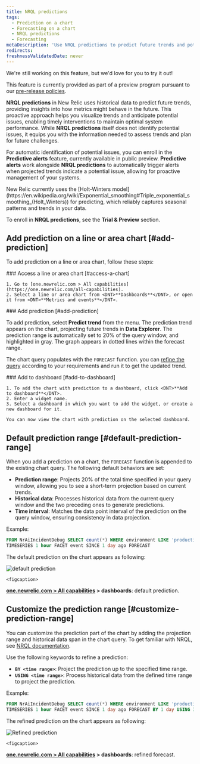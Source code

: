 ```yaml
---
title: NRQL predictions
tags:
  - Prediction on a chart
  - Forecasting on a chart
  - NRQL predictions
  - Forecasting
metaDescription: 'Use NRQL predictions to predict future trends and potential performance issues.'
redirects:
freshnessValidatedDate: never
---
```

<Callout title="preview">
  We're still working on this feature, but we'd love for you to try it out!

  This feature is currently provided as part of a preview program pursuant to our [pre-release policies](/docs/licenses/license-information/referenced-policies/new-relic-pre-release-policy).
</Callout>

<DNT>**NRQL predictions**</DNT> in New Relic uses historical data to predict future trends, providing insights into how metrics might behave in the future. This proactive approach helps you visualize trends and anticipate potential issues, enabling timely interventions to maintain optimal system performance. While <DNT>**NRQL predictions**</DNT> itself does not identify potential issues, it equips you with the information needed to assess trends and plan for future challenges.


For automatic identification of potential issues, you can enroll in the <DNT>**Predictive alerts**</DNT> feature, currently available in public preview. <DNT>**Predictive alerts**</DNT> work alongside <DNT>**NRQL predictions**</DNT> to automatically trigger alerts when projected trends indicate a potential issue, allowing for proactive management of your systems.

<Callout variant="tip">
  New Relic currently uses the [Holt-Winters model](https://en.wikipedia.org/wiki/Exponential_smoothing#Triple_exponential_smoothing_(Holt_Winters)) for predicting, which reliably captures seasonal patterns and trends in your data.
</Callout>

To enroll in <DNT>**NRQL predictions**</DNT>, see the **Trial & Preview** section.

## Add prediction on a line or area chart [#add-prediction]
To add prediction on a line or area chart, follow these steps:

<Steps>

  <Step>
    ### Access a line or area chart [#access-a-chart]

    1. Go to [one.newrelic.com > All capabilities](https://one.newrelic.com/all-capabilities).
    2. Select a line or area chart from <DNT>**Dashboards**</DNT>, or open it from <DNT>**Metrics and events**</DNT>.
  </Step>

  <Step>
    ### Add prediction [#add-prediction]

  To add prediction, select <DNT>**Predict trend**</DNT> from the <Icon name="fe-more-horizontal"/> menu. 
  The prediction trend appears on the chart, projecting future trends in **Data Explorer**. The prediction range is automatically set to 20% of the query window, and highlighted in gray. The graph appears in dotted lines within the forecast range. 

  The chart query populates with the `FORECAST` function. you can [refine the query](/docs/nrql/nrql-syntax-clauses-functions/#sel-prediction) according to your requirements and run it to get the updated trend.

  </Step>

  <Step>
    ### Add to dashboard [#add-to-dashboard]

    1. To add the chart with prediction to a dashboard, click <DNT>**Add to dashboard**</DNT>.
    2. Enter a widget name.
    3. Select a dashboard in which you want to add the widget, or create a new dashboard for it.

    You can now view the chart with prediction on the selected dashboard.

  </Step>
  
</Steps>

## Default prediction range [#default-prediction-range]
When you add a prediction on a chart, the `FORECAST` function is appended to the existing chart query. The following default behaviors are set:
* **Prediction range**: Projects 20% of the total time specified in your query window, allowing you to see a short-term projection based on current trends.
* **Historical data**: Processes historical data from the current query window and the two preceding ones to generate predictions.
* **Time interval**: Matches the data point interval of the prediction on the query window, ensuring consistency in data projection.

Example:

```sql
FROM NrAiIncidentDebug SELECT count(*) WHERE environment LIKE 'production'
TIMESERIES 1 hour FACET event SINCE 1 day ago FORECAST
```
The default prediction on the chart appears as following:

   <img
     title="default prediction"
     alt="default prediction"
     src="/images/nrql-predictions-default.webp"
   />

    <figcaption>
  <DNT>**[one.newrelic.com > All capabilities](https://one.newrelic.com/all-capabilities) > dashboards**</DNT>: default prediction.

</figcaption>

## Customize the prediction range [#customize-prediction-range]
You can customize the prediction part of the chart by adding the projection range and historical data span in the chart query. 
To get familiar with NRQL, see [NRQL documentation](/docs/nrql/get-started/introduction-nrql-new-relics-query-language). 

Use the following keywords to refine a prediction:
* **`BY <time range>`**: Project the prediction up to the specified time range.
* **`USING <time range>`**: Process historical data from the defined time range to project the prediction.

Example:

```sql
FROM NrAiIncidentDebug SELECT count(*) WHERE environment LIKE 'production'
TIMESERIES 1 hour FACET event SINCE 1 day ago FORECAST BY 1 day USING 30 days
```

The refined prediction on the chart appears as following:

   <img
     title="Refined prediction"
     alt="Refined prediction"
     src="/images/nrql-predictions-refined.webp"
   />

    <figcaption>
  <DNT>**[one.newrelic.com > All capabilities](https://one.newrelic.com/all-capabilities) > dashboards**</DNT>: refined forecast.

</figcaption>
